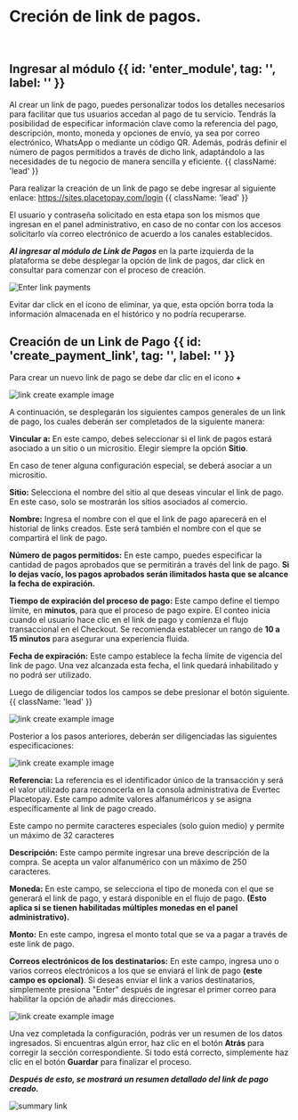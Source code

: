 

<HeroPattern />

# Creción de link de pagos. 
<br/>

## Ingresar al módulo {{ id: 'enter_module', tag: '', label: '' }}

Al crear un link de pago, puedes personalizar todos los detalles necesarios para facilitar que tus usuarios accedan al pago de tu servicio. Tendrás la posibilidad de especificar información clave como la referencia del pago, descripción, monto, moneda y opciones de envío, ya sea por correo electrónico, WhatsApp o mediante un código QR. Además, podrás definir el número de pagos permitidos a través de dicho link, adaptándolo a las necesidades de tu negocio de manera sencilla y eficiente.   {{ className: 'lead' }}

Para realizar la creación de un link de pago se debe ingresar al siguiente enlace: https://sites.placetopay.com/login   {{ className: 'lead' }}

<Note> El usuario y contraseña solicitado en esta etapa son los mismos que ingresan en el panel administrativo, en caso de no contar con los accesos solicitarlo vía correo electrónico de acuerdo a los canales establecidos.  </Note>
<br/>

<div className="w-full sm:w-1/2 lg:w-1/2 sm:ml-10 sm:mr-6">
  <ImageZoom
    src="/Login_inic.webp"
    alt="login example image"
    className="w-full h-auto shadow rounded-md my-0 transition-transform duration-300 ease-in-out cursor-pointer hover:scale-110 focus:scale-110" 
  />
</div>


***Al ingresar al módulo de Link de Pagos*** en la parte izquierda de la plataforma se debe desplegar la opción de link de pagos, dar click en consultar para comenzar con el proceso de creación.

<div className="w-full sm:w-4/4 lg:w-2/3 sm:ml-10 sm:mr-6">
  <img
    src="/Enter_link.webp"
    alt="Enter link payments"
     className="w-full h-auto shadow rounded-md my-0 transition-transform duration-300 ease-in-out cursor-pointer hover:scale-110 focus:scale-110" 
    tabIndex={0} 
  />
</div>

<Warning> Evitar dar click en el icono de eliminar, ya que, esta opción borra toda la información almacenada en el histórico y no podría recuperarse. </Warning>

<div className="w-full sm:w-4/4 lg:w-2/3 sm:ml-10 sm:mr-6">
  <ImageZoom
    src="/Delete_link.webp"
    alt="link create example image"
    className="w-full h-auto shadow rounded-md my-0 transition-transform duration-300 ease-in-out cursor-pointer hover:scale-110 focus:scale-110" 
  />
</div>



## Creación de un Link de Pago {{ id: 'create_payment_link', tag: '', label: '' }}

Para crear un nuevo link de pago se debe dar clic en el icono **+**

<div className="w-full sm:w-4/3 lg:w-2/3 sm:ml-10 sm:mr-6">
  <img 
    src="/Create_link.webp" 
    alt="link create example image" 
    className="w-full h-auto shadow rounded-md my-0 transition-transform duration-300 ease-in-out cursor-pointer hover:scale-110 focus:scale-110" 
    tabIndex={0} 
  />
</div>


A continuación, se desplegarán los siguientes campos generales de un link de pago, los cuales deberán ser completados de la siguiente manera:

**Vincular a:** En este campo, debes seleccionar si el link de pagos estará asociado a un sitio o un micrositio. Elegir siempre la opción **Sitio**.

<Note> En caso de tener alguna configuración especial, se deberá asociar a un micrositio. </Note>

**Sitio:** Selecciona el nombre del sitio al que deseas vincular el link de pago. En este caso, solo se mostrarán los sitios asociados al comercio.

**Nombre:** Ingresa el nombre con el que el link de pago aparecerá en el historial de links creados. Este será también el nombre con el que se compartirá el link de pago.

**Número de pagos permitidos:** En este campo, puedes especificar la cantidad de pagos aprobados que se permitirán a través del link de pago. **Si lo dejas vacío, los pagos aprobados serán ilimitados hasta que se alcance la fecha de expiración.**

**Tiempo de expiración del proceso de pago:** Este campo define el tiempo límite, en **minutos**, para que el proceso de pago expire. El conteo inicia cuando el usuario hace clic en el link de pago y comienza el flujo transaccional en el Checkout. Se recomienda establecer un rango de **10 a 15 minutos** para asegurar una experiencia fluida.

**Fecha de expiración:** Este campo establece la fecha límite de vigencia del link de pago. Una vez alcanzada esta fecha, el link quedará inhabilitado y no podrá ser utilizado.

Luego de diligenciar todos los campos se debe presionar el botón siguiente. {{ className: 'lead' }}

 <div className="w-full sm:w-4/4 lg:w-2/3 sm:ml-10 sm:mr-6">
  <img
    src="/Create_link2.webp"
    alt="link create example image"
    className="w-full h-auto shadow rounded-md my-0 transition-transform duration-300 ease-in-out cursor-pointer hover:scale-110 focus:scale-110" 
    tabIndex={0} 
  />
</div>

Posterior a los pasos anteriores, deberán ser diligenciadas las siguientes especificaciones:

 <div className="w-full sm:w-4/4 lg:w-2/3 sm:ml-10 sm:mr-6">
  <img
    src="/Create_link3.webp"
    alt="link create example image"
     className="w-full h-auto shadow rounded-md my-0 transition-transform duration-300 ease-in-out cursor-pointer hover:scale-110 focus:scale-110" 
    tabIndex={0} 
  />
</div>

**Referencia:** La referencia es el identificador único de la transacción y será el valor utilizado para reconocerla en la consola administrativa de Evertec Placetopay. Este campo admite valores alfanuméricos y se asigna específicamente al link de pago creado.

<Note> Este campo no permite caracteres especiales (solo guion medio) y permite un máximo de 32 caracteres </Note>

**Descripción:** Este campo permite ingresar una breve descripción de la compra. Se acepta un valor alfanumérico con un máximo de 250 caracteres.

**Moneda:** En este campo, se selecciona el tipo de moneda con el que se generará el link de pago, y estará disponible en el flujo de pago. **(Esto aplica si se tienen habilitadas múltiples monedas en el panel administrativo).**

**Monto:** En este campo, ingresa el monto total que se va a pagar a través de este link de pago.

**Correos electrónicos de los destinatarios:** En este campo, ingresa uno o varios correos electrónicos a los que se enviará el link de pago **(este campo es opcional)**. Si deseas enviar el link a varios destinatarios, simplemente presiona "Enter" después de ingresar el primer correo para habilitar la opción de añadir más direcciones.
 
 <div className="w-full sm:w-4/4 lg:w-2/3 sm:ml-10 sm:mr-6">
  <img
    src="/Create_link4.webp"
    alt="link create example image"
    className="w-full h-auto shadow rounded-md my-0 transition-transform duration-300 ease-in-out cursor-pointer hover:scale-110 focus:scale-110" 
    tabIndex={0} 
  />
</div>


Una vez completada la configuración, podrás ver un resumen de los datos ingresados. Si encuentras algún error, haz clic en el botón **Atrás** para corregir la sección correspondiente. Si todo está correcto, simplemente haz clic en el botón **Guardar** para finalizar el proceso.

***Después de esto, se mostrará un resumen detallado del link de pago creado.***

 <div className="w-full sm:w-4/4 lg:w-2/3 sm:ml-10 sm:mr-6">
  <img
    src="/Summary_link_create.webp"
    alt="summary link"
     className="w-full h-auto shadow rounded-md my-0 transition-transform duration-300 ease-in-out cursor-pointer hover:scale-110 focus:scale-110" 
    tabIndex={0} 
  />
</div>

<br/>

